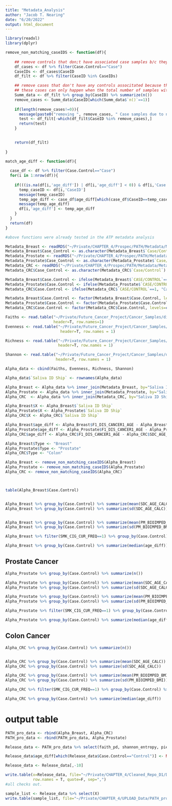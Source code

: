 ```yaml
---
title: "Metadata_Analysis"
author: "Jacob T. Nearing"
date: "6/20/2022"
output: html_document
---
```


```r
library(readxl)
library(dplyr)

```



```r
remove_non_matching_caseIDS <- function(df){
  
    ## remove controls that don;t have associated case samples b/c they were removed due to poor sequencing
    df_cases <- df %>% filter(Case.Control=="Case")
    CaseIDs <- df_cases$CaseID
    df_filt <- df %>% filter(CaseID %in% CaseIDs)

    ## remove cases that don't have any controls associtated because they were removed due to poor sequencing 
    ## these cases can only happen when the total number of samples with that CASEID is 1 
    Summ_data <- df_filt %>% group_by(CaseID) %>% summarize(n())
    remove_cases <- Summ_data$CaseID[which(Summ_data$`n()`==1)]
    
    if(length(remove_cases!=0)){
      message(paste0("removing ", remove_cases, " Case samples due to no controls"))
      test <- df_filt[-which(df_filt$CaseID %in% remove_cases),]
      return(test)  
    }

    
    return(df_filt)
  
}

match_age_diff <- function(df){
  
  case_df <- df %>% filter(Case.Control=="Case")
  for(i in 1:nrow(df)){
    
    if(((is.na(df[i,'age_diff']) | df[i,'age_diff'] < 0)) & df[i,'Case.Control']=="Control"){
      temp_caseID <- df[i,'CaseID']
      message(temp_caseID)
      temp_age_diff <- case_df$age_diff[which(case_df$CaseID==temp_caseID)]
      message(temp_age_diff)
      df[i,'age_diff'] <- temp_age_diff
    }
  }
  return(df)
}

#above functions were already tested in the ATP metadata analysis
```



```r
Metadata_Breast <- readRDS("~/Private/CHAPTER_4/Prospec/PATH/Metadata/Metadata_Breast.RDS")
Metadata_Breast$Case_Control <- as.character(Metadata_Breast$`Case/Control`)
Metadata_Prostate <- readRDS("~/Private/CHAPTER_4/Prospec/PATH/Metadata/Metadata_Prostate.RDS")
Metadata_Prostate$Case_Control <- as.character(Metadata_Prostate$`Case/Control`)
Metadata_CRC <- readRDS("~/Private/CHAPTER_4/Prospec/PATH/Metadata/Metadata_CRC.RDS")
Metadata_CRC$Case_Control <- as.character(Metadata_CRC$`Case/Control`)

Metadata_Breast$Case.Control <- ifelse(Metadata_Breast$`CASE/CONTROL`==1, "Case", "Control")
Metadata_Prostate$Case.Control <- ifelse(Metadata_Prostate$`CASE/CONTROL`==1, "Case", "Control")
Metadata_CRC$Case.Control <- ifelse(Metadata_CRC$`CASE/CONTROL`==1, "Case", "Control")

Metadata_Breast$Case.Control <- factor(Metadata_Breast$Case.Control, levels=c("Control", "Case"))
Metadata_Prostate$Case.Control <- factor(Metadata_Prostate$Case.Control, levels=c("Control", "Case"))
Metadata_CRC$Case.Control <- factor(Metadata_CRC$Case.Control, levels=c("Control", "Case"))

Faiths <- read.table("~/Private/Future_Cancer_Project/Cancer_Samples/diversity_3000/raw_alpha/faiths/alpha-diversity.tsv",
                     header=T, row.names=1)
Evenness <- read.table("~/Private/Future_Cancer_Project/Cancer_Samples/diversity_3000/raw_alpha/evenness/alpha-diversity.tsv",
                        header=T, row.names = 1)

Richness <- read.table("~/Private/Future_Cancer_Project/Cancer_Samples/diversity_3000/raw_alpha/richness/alpha-diversity.tsv", 
                       header=T, row.names = 1)

Shannon <- read.table("~/Private/Future_Cancer_Project/Cancer_Samples/diversity_3000/raw_alpha/shannon/alpha-diversity.tsv",
                      header=T, row.names = 1)

Alpha_data <- cbind(Faiths, Evenness, Richness, Shannon)

Alpha_data$`Saliva ID Ship` <- rownames(Alpha_data)

Alpha_Breast <- Alpha_data %>% inner_join(Metadata_Breast, by="Saliva ID Ship")
Alpha_Prostate <- Alpha_data %>% inner_join(Metadata_Prostate, by="Saliva ID Ship")
Alpha_CRC  <- Alpha_data %>% inner_join(Metadata_CRC, by="Saliva ID Ship")

Alpha_Breast$X <- Alpha_Breast$`Saliva ID Ship`
Alpha_Prostate$X <- Alpha_Prostate$`Saliva ID Ship`
Alpha_CRC$X <- Alpha_CRC$`Saliva ID Ship`

Alpha_Breast$age_diff <- Alpha_Breast$F1_DIS_CANCER1_AGE - Alpha_Breast$SDC_AGE_CALC
Alpha_Prostate$age_diff <- Alpha_Prostate$F1_DIS_CANCER1_AGE - Alpha_Prostate$SDC_AGE_CALC
Alpha_CRC$age_diff <- Alpha_CRC$F1_DIS_CANCER1_AGE - Alpha_CRC$SDC_AGE_CALC

Alpha_Breast$Type <- "Breast"
Alpha_Prostate$Type <- "Prostate"
Alpha_CRC$Type <- "Colon"

Alpha_Breast <- remove_non_matching_caseIDS(Alpha_Breast)
Alpha_Prostate <- remove_non_matching_caseIDS(Alpha_Prostate)
Alpha_CRC <- remove_non_matching_caseIDS(Alpha_CRC)




```


```r
table(Alpha_Breast$Case.Control)


Alpha_Breast %>% group_by(Case.Control) %>% summarize(mean(SDC_AGE_CALC))
Alpha_Breast %>% group_by(Case.Control) %>% summarize(sd(SDC_AGE_CALC))


Alpha_Breast %>% group_by(Case.Control) %>% summarize(mean(PM_BIOIMPED_BMI))
Alpha_Breast %>% group_by(Case.Control) %>% summarize(sd(PM_BIOIMPED_BMI))

Alpha_Breast %>% filter(SMK_CIG_CUR_FREQ==1) %>% group_by(Case.Control) %>% summarize(n())

Alpha_Breast %>% group_by(Case.Control) %>% summarize(median(age_diff))
```


## Prostate Cancer

```r
Alpha_Prostate %>% group_by(Case.Control) %>% summarize(n())

Alpha_Prostate %>% group_by(Case.Control) %>% summarize(mean(SDC_AGE_CALC))
Alpha_Prostate %>% group_by(Case.Control) %>% summarize(sd(SDC_AGE_CALC))

Alpha_Prostate %>% group_by(Case.Control) %>% summarize(mean(PM_BIOIMPED_BMI))
Alpha_Prostate %>% group_by(Case.Control) %>% summarize(sd(PM_BIOIMPED_BMI))

Alpha_Prostate %>% filter(SMK_CIG_CUR_FREQ==1) %>% group_by(Case.Control) %>% summarize(n())

Alpha_Prostate %>% group_by(Case.Control) %>% summarize(median(age_diff))
```

## Colon Cancer

```r
Alpha_CRC %>% group_by(Case.Control) %>% summarize(n())


Alpha_CRC %>% group_by(Case.Control) %>% summarize(mean(SDC_AGE_CALC))
Alpha_CRC %>% group_by(Case.Control) %>% summarize(sd(SDC_AGE_CALC))

Alpha_CRC %>% group_by(Case.Control) %>% summarize(mean(PM_BIOIMPED_BMI))
Alpha_CRC %>% group_by(Case.Control) %>% summarize(sd(PM_BIOIMPED_BMI))

Alpha_CRC %>% filter(SMK_CIG_CUR_FREQ==1) %>% group_by(Case.Control) %>% summarize(n())

Alpha_CRC %>% group_by(Case.Control) %>% summarize(median(age_diff))
```


# output table
```r

PATH_pro_data <- rbind(Alpha_Breast, Alpha_CRC)
PATH_pro_data <- rbind(PATH_pro_data, Alpha_Prostate)

Release_data <- PATH_pro_data %>% select(faith_pd, shannon_entropy, pielou_evenness, observed_features, X, Case.Control, age_diff, Type, CaseID, SMK_CIG_CUR_FREQ, SDC_GENDER)

Release_data$age_diff[which(Release_data$Case.Control=="Control")] <- NA

Release_data <- Release_data[,-10]

write.table(x=Release_data, file="~/Private/CHAPTER_4/Cleaned_Repo_D1/Data/Prospective/PATH_metadata.csv", col.names=NA,
            row.names = T, quote=F, sep=",")
#all checks out.
```

```r
sample_list <- Release_data %>% select(X)
write.table(sample_list, file="~/Private/CHAPTER_4/UPLOAD_Data/PATH_pro_samps.txt", col.names=NA, quote=F, sep=" ")
```

